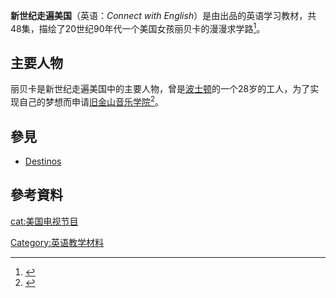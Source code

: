 '''新世纪走遍美国'''（英语：''Connect with English''）是由{{le|Annenberg Foundation}}出品的英语学习教材，共48集，描绘了20世纪90年代一个美国女孩丽贝卡的漫漫求学路<ref>{{Cite web|url=https://www.learner.org/series/cwe/|title=Connect with English|language=en|access-date=2016-10-23|archive-url=https://web.archive.org/web/20161014230707/http://www.learner.org/series/cwe/|archive-date=2016-10-14|dead-url=yes}}</ref>。

== 主要人物 ==
丽贝卡是新世纪走遍美国中的主要人物，曾是[[波士顿|波士顿]]的一个28岁的工人，为了实现自己的梦想而申请[[旧金山音乐学院|旧金山音乐学院]]<ref>{{Cite web|url=https://www.learner.org/series/cwe/section1/index.html|title=Section 1: Big Dreams|language=en|access-date=2016-10-23|archive-url=https://web.archive.org/web/20161017060154/http://www.learner.org/series/cwe/section1/index.html|archive-date=2016-10-17|dead-url=yes}}</ref>。

== 參見 ==
*[[Destinos|Destinos]]

== 參考資料 ==
{{reflist}}

[[Category:英语教学材料|Category:英语教学材料]]
[[cat:美国电视节目|cat:美国电视节目]]
{{stub}}